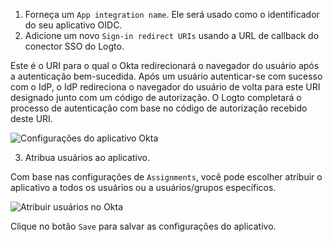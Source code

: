 
1. Forneça um `App integration name`. Ele será usado como o identificador do seu aplicativo OIDC.
2. Adicione um novo `Sign-in redirect URIs` usando a URL de callback do conector SSO do Logto.

Este é o URI para o qual o Okta redirecionará o navegador do usuário após a autenticação bem-sucedida. Após um usuário autenticar-se com sucesso com o IdP, o IdP redireciona o navegador do usuário de volta para este URI designado junto com um código de autorização. O Logto completará o processo de autenticação com base no código de autorização recebido deste URI.

<img src={oktaApplicationSettingsImage} alt="Configurações do aplicativo Okta" />

3. Atribua usuários ao aplicativo.

Com base nas configurações de `Assignments`, você pode escolher atribuir o aplicativo a todos os usuários ou a usuários/grupos específicos.

<img src={oktaAssignUsersImage} alt="Atribuir usuários no Okta" />

Clique no botão `Save` para salvar as configurações do aplicativo.
